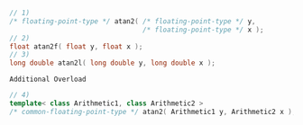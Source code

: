 ```cpp
// 1)
/* floating-point-type */ atan2( /* floating-point-type */ y,
                                 /* floating-point-type */ x );
// 2)
float atan2f( float y, float x );
// 3)
long double atan2l( long double y, long double x );
```

`Additional Overload`

```cpp
// 4)
template< class Arithmetic1, class Arithmetic2 >
/* common-floating-point-type */ atan2( Arithmetic1 y, Arithmetic2 x );
```